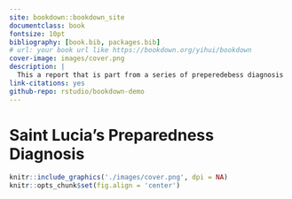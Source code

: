 ```yaml
--- 
site: bookdown::bookdown_site
documentclass: book
fontsize: 10pt
bibliography: [book.bib, packages.bib]
# url: your book url like https://bookdown.org/yihui/bookdown
cover-image: images/cover.png
description: |
  This a report that is part from a series of preperedebess diagnosis 
link-citations: yes
github-repo: rstudio/bookdown-demo
---
```




# Saint Lucia's Preparedness Diagnosis {-}


```r
knitr::include_graphics('./images/cover.png', dpi = NA)
knitr::opts_chunk$set(fig.align = 'center')

```



